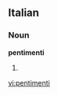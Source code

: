 ==Italian==

===Noun===
'''pentimenti''' {{m}}

# {{plural of|pentimento|lang=it}}

[[vi:pentimenti]]